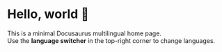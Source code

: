 # Hello, world 👋

This is a minimal Docusaurus multilingual home page.  
Use the **language switcher** in the top-right corner to change languages.
